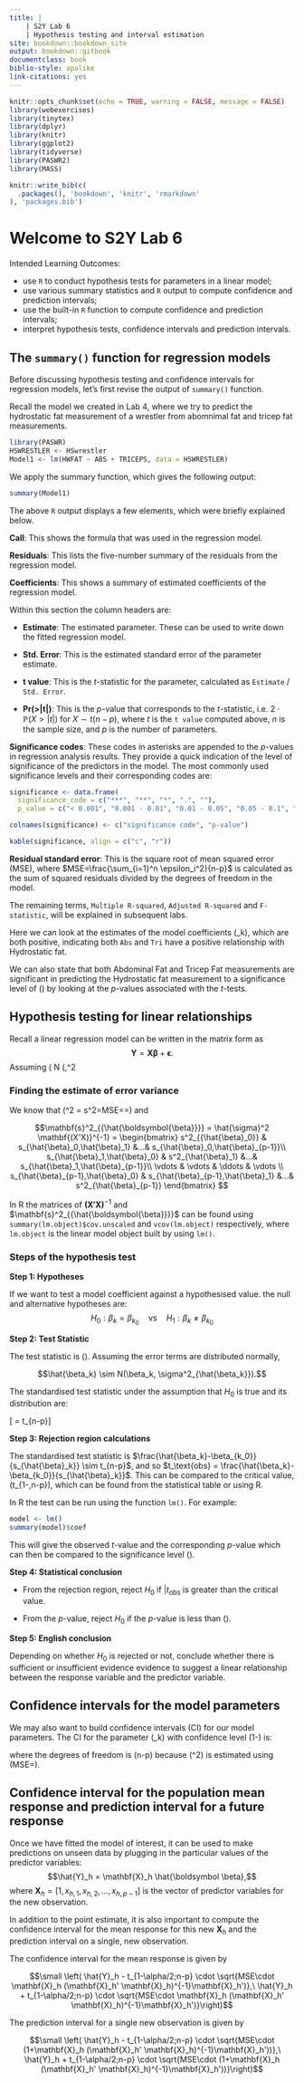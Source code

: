 ```yaml
---
title: |
    | S2Y Lab 6
    | Hypothesis testing and interval estimation
site: bookdown::bookdown_site
output: bookdown::gitbook
documentclass: book
biblio-style: apalike
link-citations: yes
---
```


```r
knitr::opts_chunk$set(echo = TRUE, warning = FALSE, message = FALSE)
library(webexercises)
library(tinytex)
library(dplyr)
library(knitr)
library(ggplot2)
library(tidyverse)
library(PASWR2)
library(MASS)
```


```r
knitr::write_bib(c(
  .packages(), 'bookdown', 'knitr', 'rmarkdown'
), 'packages.bib')
```

# Welcome to S2Y Lab 6

Intended Learning Outcomes:

* use `R` to conduct hypothesis tests for parameters in a linear model;
* use various summary statistics and `R` output to compute confidence and prediction intervals;
* use the built-in `R` function to compute confidence and prediction intervals;
* interpret hypothesis tests, confidence intervals and prediction intervals.

## The `summary()` function for regression models

Before discussing hypothesis testing and confidence intervals for regression models, let's first revise the output of `summary()` function.

Recall the model we created in Lab 4, where we try to predict the hydrostatic fat measurement of a wrestler from abomnimal fat and tricep fat measurements.
```r
library(PASWR)
HSWRESTLER <- HSwrestler
Model1 <- lm(HWFAT ~ ABS + TRICEPS, data = HSWRESTLER)
```

We apply the summary function, which gives the following output:
```r
summary(Model1)
```
The above `R` output displays a few elements, which were briefly explained below.

**Call**: This shows the formula that was used in the regression model.

**Residuals**: This lists the five-number summary of the residuals from the regression model.

**Coefficients**: This shows a summary of estimated coefficients of the regression model.

Within this section the column headers are:

* **Estimate**: The estimated parameter. These can be used to write down the fitted regression model.

* **Std. Error**: This is the estimated standard error of the parameter estimate.

* **t value**: This is the $t$-statistic for the parameter, calculated as `Estimate` / `Std. Error`.

* **Pr(>|t|)**: This is the $p$-value that corresponds to the $t$-statistic, i.e. $2\cdot \mathbb{P}(X>|t|)$ for $X \sim t(n-p)$, where $t$ is the `t value` computed above, $n$ is the sample size, and $p$ is the number of parameters.

**Significance codes**: These codes in asterisks are appended to the $p$-values in regression analysis results. They provide a quick indication of the level of significance of the predictors in the model. The most commonly used significance levels and their corresponding codes are:

```r
significance <- data.frame(
  significance_code = c("***", "**", "*", ".", ""),
  p_value = c("< 0.001", "0.001 - 0.01", "0.01 - 0.05", "0.05 - 0.1", "≥ 0.1"))

colnames(significance) <- c("significance code", "p-value")

kable(significance, align = c("c", "r"))
```


**Residual standard error**: This is the square root of mean squared error (MSE), where $MSE=\frac{\sum_{i=1}^n \epsilon_i^2}{n-p}$ is calculated as the sum of squared residuals divided by the degrees of freedom in the model.

The remaining terms, `Multiple R-squared`, `Adjusted R-squared` and `F-statistic`, will be explained in subsequent labs.

Here we can look at the estimates of the model coefficients \(\hat{\beta}_k\), which are both positive, indicating both `Abs` and `Tri` have a positive relationship with Hydrostatic fat.

We can also state that both Abdominal Fat and Tricep Fat measurements are significant in predicting the Hydrostatic fat measurement to a significance level of \(\approx 0\) by looking at the $p$-values associated with the $t$-tests.



## Hypothesis testing for linear relationships

Recall a linear regression model can be written in the matrix form as
$$\mathbf{Y} = \mathbf{X} \boldsymbol{\beta} + \boldsymbol \epsilon.$$
Assuming \(\boldsymbol{\epsilon} \sim N (\mathbf{0},\sigma^2 \bf{I})\), we have shown that \(\mathbf{Y} \sim N (\mathbf{X} \boldsymbol{\beta},\sigma^2 \bf{I})\)  and \(\hat{\boldsymbol{\beta}} \sim N (\boldsymbol{\beta},\sigma^2 \mathbf{(X'X)}^{-1})\).

### Finding the estimate of error variance
We know that \(\hat{\sigma}^2 = s^2=MSE=\frac{SSE}{n-p}=\frac{\sum^2_{i=1} \hat{\epsilon}^2_i}{n-p}\) and

$$\mathbf{s}^2_{{\hat{\boldsymbol{\beta}}}} = \hat{\sigma}^2 \mathbf{(X'X)}^{-1} = \begin{bmatrix}
s^2_{{\hat{\beta}_0}} & s_{\hat{\beta}_0,\hat{\beta}_1} &...& s_{\hat{\beta}_0,\hat{\beta}_{p-1}}\\
s_{\hat{\beta}_1,\hat{\beta}_0} & s^2_{\hat{\beta}_1} &...& s_{\hat{\beta}_1,\hat{\beta}_{p-1}}\\
\vdots & \vdots & \ddots & \vdots \\
s_{\hat{\beta}_{p-1},\hat{\beta}_0} & s_{\hat{\beta}_{p-1},\hat{\beta}_1} &...& s^2_{\hat{\beta}_{p-1}}
\end{bmatrix} $$

In R the matrices of $\mathbf{(X'X)}^{-1}$ and $\mathbf{s}^2_{{\hat{\boldsymbol{\beta}}}}$ can be found using `summary(lm.object)$cov.unscaled` and `vcov(lm.object)` respectively, where `lm.object` is the linear model object built by using `lm()`.

### Steps of the hypothesis test


**Step 1: Hypotheses**

If we want to test a model coefficient against a hypothesised value. the null and alternative hypotheses are:
$$H_0: \beta_k = \beta_{k_0} \quad \text{vs} \quad H_1: \beta_k \neq \beta_{k_0}$$

**Step 2: Test Statistic**

The test statistic is \(\hat{\beta_k}\). Assuming the error terms are distributed normally,

$$\hat{\beta_k} \sim N(\beta_k, \sigma^2_{\hat{\beta_k}}).$$

The standardised test statistic under the assumption that $H_0$ is true and its distribution are:

\[\frac{\text{unbiased estimator} - \text{hypothesized value}}{\text{standard error of estimator}} = \frac{\hat{\beta}_k-\beta_{k_0}}{s_{\hat{\beta}_k}} \sim t_{n-p}\]

**Step 3: Rejection region calculations**

The standardised test statistic is $\frac{\hat{\beta_k}-\beta_{k_0}}{s_{\hat{\beta}_k}} \sim t_{n-p}$, and so $t_\text{obs} = \frac{\hat{\beta_k}-\beta_{k_0}}{s_{\hat{\beta}_k}}$. This can be compared to the critical value, \(t_{1-\alpha,n-p}\), which can be found from the statistical table or using R.

In R the test can be run using the function `lm()`. For example:

```r
model <- lm()
summary(model)$coef
```
This will give the observed $t$-value and the corresponding $p$-value which can then be compared to the significance level \(\alpha\).

**Step 4: Statistical conclusion**

* From the rejection region, reject $H_0$ if $|t_\text{obs}$ is greater than the critical value.

* From the $p$-value, reject $H_0$ if the $p$-value is less than \(\alpha\).

**Step 5: English conclusion**

Depending on whether $H_0$ is rejected or not, conclude whether there is sufficient or insufficient evidence evidence to suggest a linear relationship between the response variable and the predictor variable.


## Confidence intervals for the model parameters

We may also want to build confidence intervals (CI) for our model parameters. The CI for the parameter \(\beta_k\) with confidence level \(1-\alpha\) is:

\begin{equation}
\left( \hat{\beta}_k - t_{1-\alpha/2;n-p} \cdot s_{\hat{\beta}_k},\ \hat{\beta}_k + t_{1-\alpha/2;n-p} \cdot s_{\hat{\beta}_k}\right), (\#eq:CI)
\end{equation}

where the degrees of freedom is \(n-p\) because \(\sigma^2\) is estimated using \(MSE=\frac{SSE}{n-p}\).


## Confidence interval for the population mean response and prediction interval for a future response

Once we have fitted the model of interest, it can be used to make predictions on unseen data by plugging in the particular values of the predictor variables:
$$\hat{Y}_h = \mathbf{X}_h \hat{\boldsymbol \beta},$$
where $\mathbf{X}_h = [1, x_{h,1}, x_{h,2}, \ldots, x_{h,p-1}]$ is the vector of predictor variables for the new observation. 

In addition to the point estimate, it is also important to compute the confidence interval for the mean response for this new $\mathbf{X}_h$ and the prediction interval on a single, new observation. 

The confidence interval for the mean response is given by
\begin{equation}
\left( \hat{Y}_h - t_{1-\alpha/2;n-p} \cdot s_{\hat{Y}_k},\ \hat{Y}_h + t_{1-\alpha/2;n-p} \cdot s_{\hat{Y}_k}\right). (\#eq:CI_mean)
\end{equation}

$$\small \left( \hat{Y}_h - t_{1-\alpha/2;n-p} \cdot \sqrt{MSE\cdot \mathbf{X}_h (\mathbf{X}_h' \mathbf{X}_h)^{-1}\mathbf{X}_h')},\ \hat{Y}_h + t_{1-\alpha/2;n-p} \cdot \sqrt{MSE\cdot \mathbf{X}_h (\mathbf{X}_h' \mathbf{X}_h)^{-1}\mathbf{X}_h')}\right)$$

The prediction interval for a single new observation is given by
\begin{equation}
\left( \hat{Y}_h - t_{1-\alpha/2;n-p} \cdot s_{\hat{Y}_k},\ \hat{Y}_h + t_{1-\alpha/2;n-p} \cdot s_{\hat{Y}_k}\right). (\#eq:PI)
\end{equation}

$$\small \left( \hat{Y}_h - t_{1-\alpha/2;n-p} \cdot \sqrt{MSE\cdot (1+\mathbf{X}_h (\mathbf{X}_h' \mathbf{X}_h)^{-1}\mathbf{X}_h'))},\ \hat{Y}_h + t_{1-\alpha/2;n-p} \cdot \sqrt{MSE\cdot (1+\mathbf{X}_h (\mathbf{X}_h' \mathbf{X}_h)^{-1}\mathbf{X}_h'))}\right)$$

